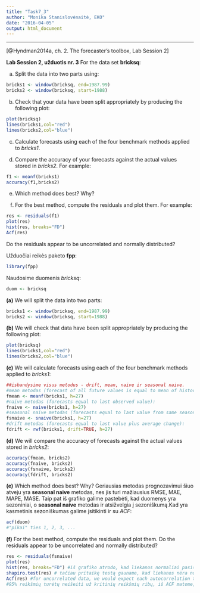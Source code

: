 ```yaml
---
title: "Task7_3"
author: "Monika Stanislovėnaitė, EKO"
date: "2016-04-05"
output: html_document
---
```

---
[@Hyndman2014a, ch. 2. The forecaster’s toolbox, Lab Session 2]

**Lab Session 2, užduotis nr. 3**
For the data set **bricksq**:

(a) Split the data into two parts using: 
```r
bricks1 <- window(bricksq, end=1987.99)
bricks2 <- window(bricksq, start=1988)
```

(b) Check that your data have been split appropriately by producing the following plot: 
```r
plot(bricksq)
lines(bricks1,col="red")
lines(bricks2,col="blue")
```

(c) Calculate forecasts using each of the four benchmark methods applied to *bricks1*.

(d) Compare the accuracy of your forecasts against the actual values stored in *bricks2*. For example: 
```r
f1 <- meanf(bricks1)
accuracy(f1,bricks2)
```

(e) Which method does best? Why?

(f) For the best method, compute the residuals and plot them. For example: 
```r
res <- residuals(f1)
plot(res)
hist(res, breaks="FD")
Acf(res)
```
Do the residuals appear to be uncorrelated and normally distributed?



Užduočiai reikės paketo **fpp**:
```r
library(fpp)
```

Naudosime duomenis *bricksq*:
```r
duom <- bricksq
```

**(a)** We will split the data into two parts:
```r
bricks1 <- window(bricksq, end=1987.99)
bricks2 <- window(bricksq, start=1988)
```

**(b)** We will check that data have been split appropriately by producing the following plot:
```r
plot(bricksq)
lines(bricks1,col="red")
lines(bricks2,col="blue")
```

**(c)** We will calculate forecasts using each of the four benchmark methods applied to *bricks1*:
```r
##isbandysime visus metodus - drift, mean, naive ir seasonal naive.
#mean metodas (forecast of all future values is equal to mean of historical data):
fmean <- meanf(bricks1, h=27)
#naive metodas (forecasts equal to last observed value):
fnaive <- naive(bricks1, h=27)
#seasonal naive metodas (forecasts equal to last value from same season):
fsnaive <- snaive(bricks1, h=27)
#drift metodas (forecasts equal to last value plus average change):
fdrift <- rwf(bricks1, drift=TRUE, h=27)
```

**(d)** We will compare the accuracy of forecasts against the actual values stored in *bricks2*:
```r
accuracy(fmean, bricks2)
accuracy(fnaive, bricks2)
accuracy(fsnaive, bricks2)
accuracy(fdrift, bricks2)
```

**(e)** Which method does best? Why?
Geriausias metodas prognozavimui šiuo atveju yra **seasonal naive** metodas, nes jis turi mažiausius RMSE, MAE, MAPE, MASE. Taip pat iš grafiko galime pastebėti, kad duomenys yra sezoniniai, o **seasonal naive** metodas ir atsižvelgia į sezoniškumą.Kad yra kasmetinis sezoniškumas galime įsitikinti ir su *ACF*:
```r
acf(duom)
#"pikai" ties 1, 2, 3, ...
```

**(f)** For the best method, compute the residuals and plot them. Do the residuals appear to be uncorrelated and normally distributed?
```r
res <- residuals(fsnaive)
plot(res)
hist(res, breaks="FD") #iš grafiko atrodo, kad liekanos normaliai pasiskirsčiusios
shapiro.test(res) # tačiau pritaikę testą gauname, kad liekanos nėra normalios
Acf(res) #for uncorrelated data, we would expect each autocorrelation to be close to 0
#95% reikšmių turėtų neišeiti už kritinių reikšmių ribų, iš ACF matome, kad nemažai reikšmių išeina už krinitių reikšmių, tai greičiausiai liekanos yra koreliuotos.
```
